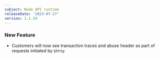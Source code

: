 ```yaml
---
subject: Node API runtime
releaseDate: '2023-07-27'
version: 1.1.50
---
```


### New Feature

* Customers will now see transaction traces and abuse header as part of requests initiated by `$http`
